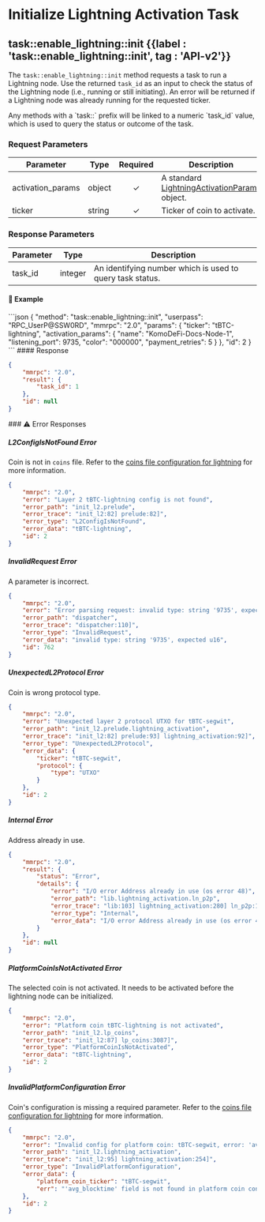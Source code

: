 
# Initialize Lightning Activation Task

## task::enable\_lightning::init {{label : 'task::enable_lightning::init', tag : 'API-v2'}}

The `task::enable_lightning::init` method requests a task to run a Lightning node. Use the returned `task_id` as an input to check the status of the Lightning node (i.e., running or still initiating). An error will be returned if a Lightning node was already running for the requested ticker.

<Note>
  Any methods with a `task::` prefix will be linked to a numeric `task_id` value, which is used to query the status or outcome of the task.
</Note>

### Request Parameters

| Parameter          | Type   | Required | Description                                                                                                                         |
| ------------------ | ------ | :------: | ----------------------------------------------------------------------------------------------------------------------------------- |
| activation\_params | object |     ✓    | A standard [LightningActivationParams](/komodo-defi-framework/api/common_structures/lightning/#lightning-activation-params) object. |
| ticker             | string |     ✓    | Ticker of coin to activate.                                                                                                         |

### Response Parameters

| Parameter | Type    | Description                                               |
| --------- | ------- | --------------------------------------------------------- |
| task\_id  | integer | An identifying number which is used to query task status. |

#### 📌 Example

<CodeGroup title="task::enable_lightning::init" tag="POST" label="task::enable_lightning::init" mm2MethodDecorate="true">
  ```json
  {
    "method": "task::enable_lightning::init",
    "userpass": "RPC_UserP@SSW0RD",
    "mmrpc": "2.0",
    "params": {
      "ticker": "tBTC-lightning",
      "activation_params": {
        "name": "KomoDeFi-Docs-Node-1",
        "listening_port": 9735,
        "color": "000000",
        "payment_retries": 5
      }
    },
    "id": 2
  }
  ```
</CodeGroup>

<CollapsibleSection expandedText="Hide Response" collapsedText="Show Response">
  #### Response

  ```json
  {
      "mmrpc": "2.0",
      "result": {
          "task_id": 1
      },
      "id": null
  }
  ```
</CollapsibleSection>

<CollapsibleSection expandedText="Hide Error Responses" collapsedText="Show Error Responses">
  ### ⚠️ Error Responses

  ##### L2ConfigIsNotFound Error

  Coin is not in `coins` file. Refer to the [coins file configuration for lightning](/komodo-defi-framework/api/v20/lightning/#coin-config-parameters) for more information.

  ```json
  {
      "mmrpc": "2.0",
      "error": "Layer 2 tBTC-lightning config is not found",
      "error_path": "init_l2.prelude",
      "error_trace": "init_l2:82] prelude:82]",
      "error_type": "L2ConfigIsNotFound",
      "error_data": "tBTC-lightning",
      "id": 2
  }
  ```

  ##### InvalidRequest Error

  A parameter is incorrect.

  ```json
  {
      "mmrpc": "2.0",
      "error": "Error parsing request: invalid type: string '9735', expected u16",
      "error_path": "dispatcher",
      "error_trace": "dispatcher:110]",
      "error_type": "InvalidRequest",
      "error_data": "invalid type: string '9735', expected u16",
      "id": 762
  }
  ```

  ##### UnexpectedL2Protocol Error

  Coin is wrong protocol type.

  ```json
  {
      "mmrpc": "2.0",
      "error": "Unexpected layer 2 protocol UTXO for tBTC-segwit",
      "error_path": "init_l2.prelude.lightning_activation",
      "error_trace": "init_l2:82] prelude:93] lightning_activation:92]",
      "error_type": "UnexpectedL2Protocol",
      "error_data": {
          "ticker": "tBTC-segwit",
          "protocol": {
              "type": "UTXO"
          }
      },
      "id": 2
  }
  ```

  ##### Internal Error

  Address already in use.

  ```json
  {
      "mmrpc": "2.0",
      "result": {
          "status": "Error",
          "details": {
              "error": "I/O error Address already in use (os error 48)",
              "error_path": "lib.lightning_activation.ln_p2p",
              "error_trace": "lib:103] lightning_activation:280] ln_p2p:196]",
              "error_type": "Internal",
              "error_data": "I/O error Address already in use (os error 48)"
          }
      },
      "id": null
  }
  ```

  ##### PlatformCoinIsNotActivated Error

  The selected coin is not activated. It needs to be activated before the lightning node can be initialized.

  ```json
  {
      "mmrpc": "2.0",
      "error": "Platform coin tBTC-lightning is not activated",
      "error_path": "init_l2.lp_coins",
      "error_trace": "init_l2:87] lp_coins:3087]",
      "error_type": "PlatformCoinIsNotActivated",
      "error_data": "tBTC-lightning",
      "id": 2
  }
  ```

  ##### InvalidPlatformConfiguration Error

  Coin's configuration is missing a required parameter. Refer to the [coins file configuration for lightning](/komodo-defi-framework/api/v20/lightning/#coin-configuration) for more information.

  ```json
  {
      "mmrpc": "2.0",
      "error": "Invalid config for platform coin: tBTC-segwit, error: 'avg_blocktime' field is not found in platform coin config",
      "error_path": "init_l2.lightning_activation",
      "error_trace": "init_l2:95] lightning_activation:254]",
      "error_type": "InvalidPlatformConfiguration",
      "error_data": {
          "platform_coin_ticker": "tBTC-segwit",
          "err": "'avg_blocktime' field is not found in platform coin config"
      },
      "id": 2
  }
  ```
</CollapsibleSection>
